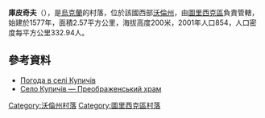 {{coord|50|59|23|N|24|43|9|E|scale:30000|display=title}}

'''庫皮奇夫'''（{{lang-uk|Купичів}}），是[[烏克蘭|烏克蘭]]的村落，位於該國西部[[沃倫州|沃倫州]]，由[[圖里西克區|圖里西克區]]負責管轄，始建於1577年，面積2.57平方公里，海拔高度200米，2001年人口854，人口密度每平方公里332.94人。

==參考資料==
* [http://weather.in.ua/ua/volynskaja/12775 Погода в селі Купичів] {{Wayback|url=http://weather.in.ua/ua/volynskaja/12775 |date=20111219115824 }}
* [http://ty-orthodox.volyn.net/index.php?option=com_content&view=article&id=79:2012-01-31-11-55-28&catid=34:2011-12-16-16-34-01&Itemid=30 Село Купичів — Преображенський храм]{{Dead link|date=2018年6月 |bot=InternetArchiveBot |fix-attempted=no }}

[[Category:沃倫州村落|Category:沃倫州村落]]
[[Category:圖里西克區村落|Category:圖里西克區村落]]


{{Volyn-geo-stub}}